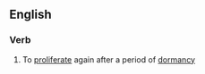 ==English==

===Verb===
{{en-verb|reproliferat}}

# {{label|en|biology}} To [[proliferate]] again after a period of [[dormancy]]